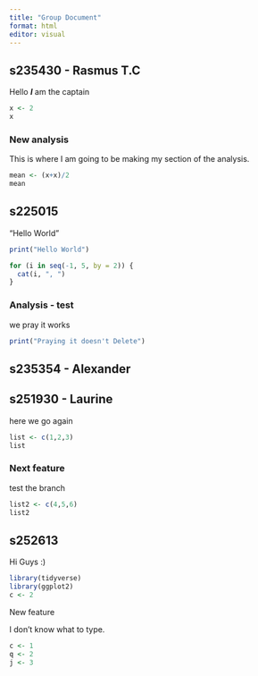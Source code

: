 ```yaml
---
title: "Group Document"
format: html
editor: visual
---
```


## s235430 - Rasmus T.C

Hello ***I*** am the captain

```r
x <- 2
x
```

### New analysis

This is where I am going to be making my section of the analysis.

```r
mean <- (x+x)/2
mean
```

## s225015

"Hello World"

```r
print("Hello World")
```

```r
for (i in seq(-1, 5, by = 2)) {
  cat(i, ", ")
}
```

### Analysis - test

we pray it works

```r
print("Praying it doesn't Delete")
```

## s235354 - Alexander

## s251930 - Laurine

here we go again

```r
list <- c(1,2,3)
list 
```

### Next feature

test the branch

```r
list2 <- c(4,5,6)
list2
```

## s252613

Hi Guys :)

```r
library(tidyverse)
library(ggplot2)
c <- 2
```

New feature

I don't know what to type.

```r
c <- 1
q <- 2
j <- 3
```
